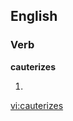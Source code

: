 
==English==

===Verb===
'''cauterizes'''

# {{third-person singular of|[[cauterize]]}}

[[vi:cauterizes]]